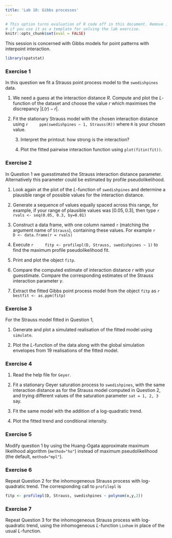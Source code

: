 ```yaml
---
title: 'Lab 10: Gibbs processes'
---
```


```r
# This option turns evaluation of R code off in this document. Remove it
# if you use it as a template for solving the lab exercise.
knitr::opts_chunk$set(eval = FALSE)
```

This session is concerned with Gibbs models for point patterns with interpoint interaction.

```r
library(spatstat)
```

### Exercise 1

In this question we fit a Strauss point process model to
the `swedishpines` data.

1.  We need a guess at the interaction distance $R$. Compute and
    plot the $L$-function of the dataset and choose the value $r$
    which maximises the discrepancy $|L(r)-r|$.

2.  Fit the stationary Strauss model with the chosen interaction
    distance using
    ```r
    ppm(swedishpines ~ 1, Strauss(R))
    ```
    where `R` is your chosen value.

    3.  Interpret the printout: how strong is the interaction?

    4.  Plot the fitted pairwise interaction function using
        `plot(fitin(fit))`.

### Exercise 2

In Question 1 we guesstimated the Strauss interaction distance 
parameter. Alternatively this parameter could be estimated by 
profile pseudolikelihood.

1.  Look again at the plot of the $L$-function of
    `swedishpines` and determine a plausible range of
    possible values for the interaction distance.

2.  Generate a sequence of values equally spaced across this range,
    for example, if your range of plausible values was
    $[0.05, 0.3]$, then type
    ```r
    rvals <- seq(0.05, 0.3, by=0.01)
    ```

3.  Construct a data frame, with one column named `r`
    (matching the argument name of `Strauss`), containing
    these values. For example
    ```r
    D <- data.frame(r = rvals)
    ```

4.  Execute
    ```r
    fitp <- profilepl(D, Strauss, swedishpines ~ 1)
    ```
    to find the maximum profile pseudolikelihood fit.

5.  Print and plot the object `fitp`.

6.  Compare the computed estimate of interaction distance $r$ with
    your guesstimate. Compare the corresponding estimates of the
    Strauss interaction parameter $\gamma$.

7.  Extract the fitted Gibbs point process model from the object
    `fitp` as 
    ```r
    bestfit <- as.ppm(fitp)
    ```

### Exercise 3

For the Strauss model fitted in Question 1,

1.  Generate and plot a simulated realisation of the fitted model
    using `simulate`.

2.  Plot the $L$-function of the data along with the global
    simulation envelopes from 19 realisations of the fitted model.


### Exercise 4

1.  Read the help file for `Geyer`.

2.  Fit a stationary Geyer saturation process to `swedishpines`, with the 
    same interaction distance as for the Strauss model computed in Question 2,
    and trying different values of the saturation parameter `sat = 1, 2, 3` say.

3.  Fit the same model with the addition of a log-quadratic trend.

4.  Plot the fitted trend and conditional intensity.

### Exercise 5

Modify question 1 by using the Huang-Ogata approximate
maximum likelihood algorithm (`method="ho"`) instead of maximum
pseudolikelihood (the default, `method="mpl"`).

### Exercise 6

Repeat Question 2 for the inhomogeneous Strauss process with
log-quadratic trend. The corresponding call to `profilepl` is
```r
fitp <- profilepl(D, Strauss, swedishpines ~ polynom(x,y,2))
```
    
### Exercise 7

Repeat Question 3 for the inhomogeneous Strauss process with
log-quadratic trend, using the inhomogeneous $L$-function `Linhom`
in place of the usual $L$-function.
